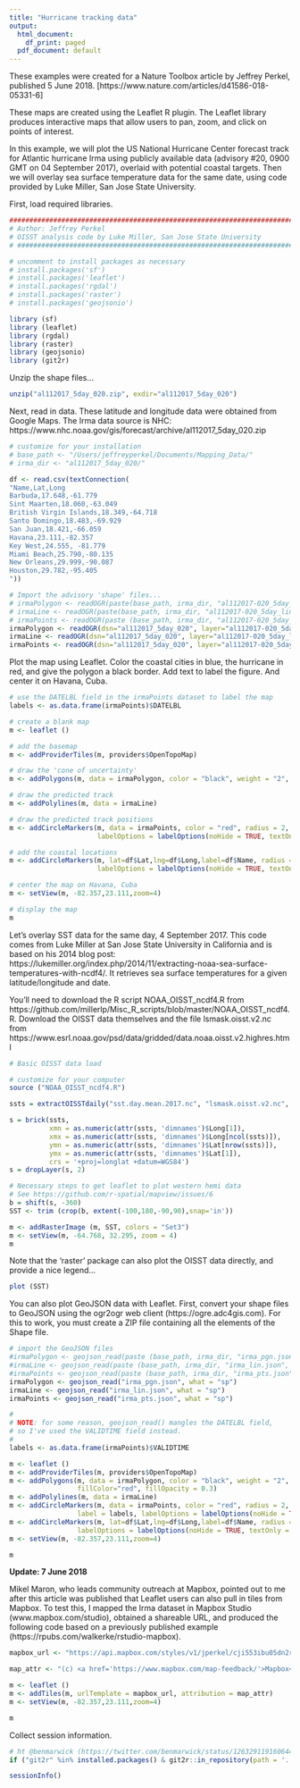 ```yaml
---
title: "Hurricane tracking data"
output:
  html_document:
    df_print: paged
  pdf_document: default
---
```


These examples were created for a Nature Toolbox article by Jeffrey Perkel, published 5 June 2018. [https://www.nature.com/articles/d41586-018-05331-6]

These maps are created using the Leaflet R plugin. The Leaflet library produces interactive maps that allow users to pan, zoom, and click on points of interest.

In this example, we will plot the US National Hurricane Center forecast track for Atlantic hurricane Irma using publicly available data (advisory #20, 0900 GMT on 04 September 2017), overlaid with potential coastal targets. Then we will overlay sea surface temperature data for the same date, using code provided by Luke Miller, San Jose State University.

First, load required libraries.

```r
#############################################################################################
# Author: Jeffrey Perkel
# OISST analysis code by Luke Miller, San Jose State University
# ###########################################################################################

# uncomment to install packages as necessary
# install.packages('sf')
# install.packages('leaflet')
# install.packages('rgdal')
# install.packages('raster')
# install.packages('geojsonio')

library (sf)
library (leaflet)
library (rgdal)
library (raster)
library (geojsonio)
library (git2r)
```
Unzip the shape files...

```r
unzip("al112017_5day_020.zip", exdir="al112017_5day_020")
```

Next, read in data. These latitude and longitude data were obtained from Google Maps. The Irma data source is NHC: https://www.nhc.noaa.gov/gis/forecast/archive/al112017_5day_020.zip


```r

# customize for your installation 
# base_path <- "/Users/jeffreyperkel/Documents/Mapping_Data/"
# irma_dir <- "al112017_5day_020/"

df <- read.csv(textConnection(
"Name,Lat,Long
Barbuda,17.648,-61.779
Sint Maarten,18.060,-63.049
British Virgin Islands,18.349,-64.718
Santo Domingo,18.483,-69.929
San Juan,18.421,-66.059
Havana,23.111,-82.357
Key West,24.555, -81.779
Miami Beach,25.790,-80.135
New Orleans,29.999,-90.087
Houston,29.782,-95.405
"))

# Import the advisory 'shape' files...
# irmaPolygon <- readOGR(paste(base_path, irma_dir, "al112017-020_5day_pgn.shp", sep = ""))
# irmaLine <- readOGR(paste(base_path, irma_dir, "al112017-020_5day_lin.shp", sep = ""))
# irmaPoints <- readOGR(paste (base_path, irma_dir, "al112017-020_5day_pts.shp", sep = ""))
irmaPolygon <- readOGR(dsn="al112017_5day_020", layer="al112017-020_5day_pgn")
irmaLine <- readOGR(dsn="al112017_5day_020", layer="al112017-020_5day_lin")
irmaPoints <- readOGR(dsn="al112017_5day_020", layer="al112017-020_5day_pts")

```

Plot the map using Leaflet. Color the coastal cities in blue, the hurricane in red, and give the polygon a black border. Add text to label the figure. And center it on Havana, Cuba.

```r

# use the DATELBL field in the irmaPoints dataset to label the map
labels <- as.data.frame(irmaPoints)$DATELBL

# create a blank map
m <- leaflet () 

# add the basemap
m <- addProviderTiles(m, providers$OpenTopoMap)  

# draw the 'cone of uncertainty'
m <- addPolygons(m, data = irmaPolygon, color = "black", weight = "2", fillColor="red", fillOpacity = 0.3) 

# draw the predicted track
m <- addPolylines(m, data = irmaLine) 

# draw the predicted track positions
m <- addCircleMarkers(m, data = irmaPoints, color = "red", radius = 2, label = labels,
                      labelOptions = labelOptions(noHide = TRUE, textOnly = TRUE)) 

# add the coastal locations
m <- addCircleMarkers(m, lat=df$Lat,lng=df$Long,label=df$Name, radius = 2, 
                      labelOptions = labelOptions(noHide = TRUE, textOnly = TRUE)) 

# center the map on Havana, Cuba
m <- setView(m, -82.357,23.111,zoom=4)

# display the map
m
```


Let's overlay SST data for the same day, 4 September 2017. This code comes from Luke Miller at San Jose State University in California and is based on his 2014 blog post: https://lukemiller.org/index.php/2014/11/extracting-noaa-sea-surface-temperatures-with-ncdf4/. It retrieves sea surface temperatures for a given latitude/longitude and date. 

You'll need to download the R script NOAA_OISST_ncdf4.R from https://github.com/millerlp/Misc_R_scripts/blob/master/NOAA_OISST_ncdf4.R. Download the OISST data themselves and the file lsmask.oisst.v2.nc from https://www.esrl.noaa.gov/psd/data/gridded/data.noaa.oisst.v2.highres.html


```r
# Basic OISST data load

# customize for your computer
source ("NOAA_OISST_ncdf4.R") 

ssts = extractOISSTdaily("sst.day.mean.2017.nc", "lsmask.oisst.v2.nc", lonW=160, lonE=359, latS=-10, latN=60, date1='2017-09-04', date2='2017-09-05')

s = brick(ssts, 
          xmn = as.numeric(attr(ssts, 'dimnames')$Long[1]),
          xmx = as.numeric(attr(ssts, 'dimnames')$Long[ncol(ssts)]),
          ymn = as.numeric(attr(ssts, 'dimnames')$Lat[nrow(ssts)]),
          ymx = as.numeric(attr(ssts, 'dimnames')$Lat[1]),
          crs = '+proj=longlat +datum=WGS84')
s = dropLayer(s, 2)

# Necessary steps to get leaflet to plot western hemi data
# See https://github.com/r-spatial/mapview/issues/6
b = shift(s, -360)
SST <- trim (crop(b, extent(-100,180,-90,90),snap='in'))

m <- addRasterImage (m, SST, colors = "Set3") 
m <- setView(m, -64.768, 32.295, zoom = 4)
m
```

Note that the 'raster' package can also plot the OISST data directly, and provide a nice legend...

```r
plot (SST)
```

You can also plot GeoJSON data with Leaflet. First, convert your shape files to GeoJSON using the ogr2ogr web client (https://ogre.adc4gis.com). For this to work, you must create a ZIP file containing all the elements of the Shape file.

```r

# import the GeoJSON files
#irmaPolygon <- geojson_read(paste (base_path, irma_dir, "irma_pgn.json", sep = ""), what = "sp")
#irmaLine <- geojson_read(paste (base_path, irma_dir, "irma_lin.json", sep = ""), what = "sp")
#irmaPoints <- geojson_read(paste (base_path, irma_dir, "irma_pts.json", sep = ""), what = "sp")
irmaPolygon <- geojson_read("irma_pgn.json", what = "sp")
irmaLine <- geojson_read("irma_lin.json", what = "sp")
irmaPoints <- geojson_read("irma_pts.json", what = "sp")

#
# NOTE: for some reason, geojson_read() mangles the DATELBL field, 
# so I've used the VALIDTIME field instead.
#
labels <- as.data.frame(irmaPoints)$VALIDTIME

m <- leaflet () 
m <- addProviderTiles(m, providers$OpenTopoMap)  
m <- addPolygons(m, data = irmaPolygon, color = "black", weight = "2", 
                 fillColor="red", fillOpacity = 0.3) 
m <- addPolylines(m, data = irmaLine) 
m <- addCircleMarkers(m, data = irmaPoints, color = "red", radius = 2, 
                 label = labels, labelOptions = labelOptions(noHide = TRUE, textOnly = TRUE)) 
m <- addCircleMarkers(m, lat=df$Lat,lng=df$Long,label=df$Name, radius = 2, 
                 labelOptions = labelOptions(noHide = TRUE, textOnly = TRUE)) 
m <- setView(m, -82.357,23.111,zoom=4)

m
```


**Update: 7 June 2018**

Mikel Maron, who leads community outreach at Mapbox, pointed out to me after this article was published that Leaflet users can also pull in tiles from Mapbox. To test this, I mapped the  Irma dataset in Mapbox Studio (www.mapbox.com/studio), obtained a shareable URL, and produced the following code based on a previously published example (https://rpubs.com/walkerke/rstudio-mapbox). 


```r
mapbox_url <- "https://api.mapbox.com/styles/v1/jperkel/cji553ibu05dn2rl6uta39s1l/tiles/256/{z}/{x}/{y}?access_token=pk.eyJ1IjoianBlcmtlbCIsImEiOiJjamVocHpxMzMwbmt6MzNxczF3cjVlcHNrIn0.VL2_izlLEMZ961Kiq1dacA#4.1/19.865084/-64.106529/0"

map_attr <- "(c) <a href='https://www.mapbox.com/map-feedback/'>Mapbox</a>"

m <- leaflet ()
m <- addTiles(m, urlTemplate = mapbox_url, attribution = map_attr)
m <- setView(m, -82.357,23.111,zoom=4)

m
```



Collect session information.

```r
# ht @benmarwick (https://twitter.com/benmarwick/status/1263291191606444033?s=20) for git2r trick...
if ("git2r" %in% installed.packages() & git2r::in_repository(path = '.')) git2r::repository()

sessionInfo()
```

